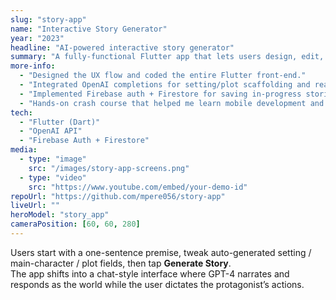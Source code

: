 ```yaml
---
slug: "story-app"
name: "Interactive Story Generator"
year: "2023"
headline: "AI-powered interactive story generator"
summary: "A fully-functional Flutter app that lets users design, edit, and then live inside an AI-generated story."
more-info:
  - "Designed the UX flow and coded the entire Flutter front-end."
  - "Integrated OpenAI completions for setting/plot scaffolding and real-time role-play narration."
  - "Implemented Firebase auth + Firestore for saving in-progress stories."
  - "Hands-on crash course that helped me learn mobile development and AI integration with prompt-chaining."
tech:
  - "Flutter (Dart)"
  - "OpenAI API"
  - "Firebase Auth + Firestore"
media:
  - type: "image"
    src: "/images/story-app-screens.png"
  - type: "video"
    src: "https://www.youtube.com/embed/your-demo-id"
repoUrl: "https://github.com/mpere056/story-app"
liveUrl: ""
heroModel: "story_app"
cameraPosition: [60, 60, 280]
---
```


Users start with a one-sentence premise, tweak auto-generated setting / main-character / plot fields, then tap **Generate Story**.  
The app shifts into a chat-style interface where GPT-4 narrates and responds as the world while the user dictates the protagonist’s actions.
